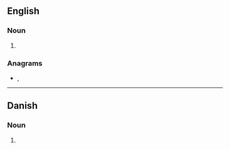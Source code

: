 {{also|DRAMs}}

==English==

===Noun===
{{head|en|noun plural form}}

# {{plural of|dram|lang=en}}

===Anagrams===
* {{l|en|mards}}, {{l|en|SDRAM}}

----

==Danish==

===Noun===
{{head|da|noun form|g=c}}

# {{genitive singular indefinite of|dram|lang=da}}